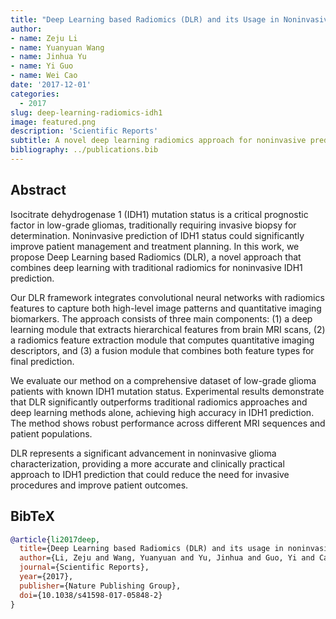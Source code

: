 ```yaml
---
title: "Deep Learning based Radiomics (DLR) and its Usage in Noninvasive IDH1 Prediction for Low Grade Glioma"
author: 
- name: Zeju Li
- name: Yuanyuan Wang
- name: Jinhua Yu
- name: Yi Guo
- name: Wei Cao
date: '2017-12-01'
categories:
  - 2017
slug: deep-learning-radiomics-idh1
image: featured.png
description: 'Scientific Reports'
subtitle: A novel deep learning radiomics approach for noninvasive prediction of IDH1 mutation status in low-grade gliomas.
bibliography: ../publications.bib
---
```


## Abstract

Isocitrate dehydrogenase 1 (IDH1) mutation status is a critical prognostic factor in low-grade gliomas, traditionally requiring invasive biopsy for determination. Noninvasive prediction of IDH1 status could significantly improve patient management and treatment planning. In this work, we propose Deep Learning based Radiomics (DLR), a novel approach that combines deep learning with traditional radiomics for noninvasive IDH1 prediction.

Our DLR framework integrates convolutional neural networks with radiomics features to capture both high-level image patterns and quantitative imaging biomarkers. The approach consists of three main components: (1) a deep learning module that extracts hierarchical features from brain MRI scans, (2) a radiomics feature extraction module that computes quantitative imaging descriptors, and (3) a fusion module that combines both feature types for final prediction.

We evaluate our method on a comprehensive dataset of low-grade glioma patients with known IDH1 mutation status. Experimental results demonstrate that DLR significantly outperforms traditional radiomics approaches and deep learning methods alone, achieving high accuracy in IDH1 prediction. The method shows robust performance across different MRI sequences and patient populations.

DLR represents a significant advancement in noninvasive glioma characterization, providing a more accurate and clinically practical approach to IDH1 prediction that could reduce the need for invasive procedures and improve patient outcomes.

## BibTeX
```bibtex
@article{li2017deep,
  title={Deep Learning based Radiomics (DLR) and its usage in noninvasive IDH1 prediction for low grade glioma},
  author={Li, Zeju and Wang, Yuanyuan and Yu, Jinhua and Guo, Yi and Cao, Wei},
  journal={Scientific Reports},
  year={2017},
  publisher={Nature Publishing Group},
  doi={10.1038/s41598-017-05848-2}
}
``` 